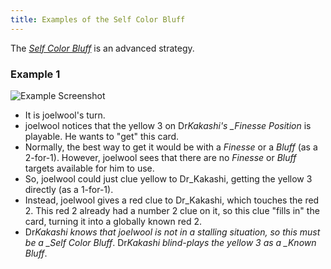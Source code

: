 ```yaml
---
title: Examples of the Self Color Bluff
---
```


The [_Self Color Bluff_](../extras/special-bluffs.mdx#self-color-bluffs-1-for-1-form-scb) is an advanced strategy.

### Example 1

![Example Screenshot](/img/examples/self-color-bluff.png)

- It is joelwool's turn.
- joelwool notices that the yellow 3 on Dr*Kakashi's \_Finesse Position* is playable. He wants to "get" this card.
- Normally, the best way to get it would be with a _Finesse_ or a _Bluff_ (as a 2-for-1). However, joelwool sees that there are no _Finesse_ or _Bluff_ targets available for him to use.
- So, joelwool could just clue yellow to Dr_Kakashi, getting the yellow 3 directly (as a 1-for-1).
- Instead, joelwool gives a red clue to Dr_Kakashi, which touches the red 2. This red 2 already had a number 2 clue on it, so this clue "fills in" the card, turning it into a globally known red 2.
- Dr*Kakashi knows that joelwool is not in a stalling situation, so this must be a \_Self Color Bluff*. Dr*Kakashi blind-plays the yellow 3 as a \_Known Bluff*.
